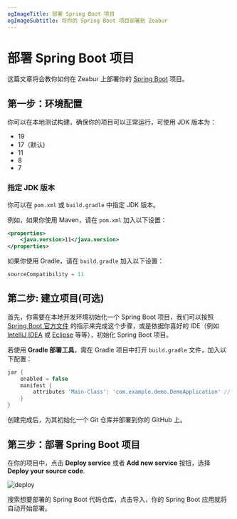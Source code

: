 ```yaml
---
ogImageTitle: 部署 Spring Boot 项目
ogImageSubtitle: 将你的 Spring Boot 项目部署到 Zeabur
---
```


# 部署 Spring Boot 项目

这篇文章将会教你如何在 Zeabur 上部署你的 [Spring Boot](https://spring.io/projects/spring-boot) 项目。

## 第一步：环境配置

你可以在本地测试构建，确保你的项目可以正常运行，可使用 JDK 版本为：

- 19
- 17（默认)
- 11
- 8
- 7

### 指定 JDK 版本

你可以在 `pom.xml` 或 `build.gradle` 中指定 JDK 版本。

例如，如果你使用 Maven，请在 `pom.xml` 加入以下设置：

```xml
<properties>
    <java.version>11</java.version>
</properties>
```

如果你使用 Gradle，请在 `build.gradle` 加入以下设置：

```groovy
sourceCompatibility = 11
```

## 第二步: 建立项目(可选)

首先，你需要在本地开发环境初始化一个 Spring Boot 项目，我们可以按照 [Spring Boot 官方文件](https://spring.io/quickstart) 的指示来完成这个步骤，或是依据你喜好的 IDE（例如 [IntelliJ IDEA](https://www.jetbrains.com/idea/) 或 [Eclipse](https://www.eclipse.org/) 等等），初始化 Spring Boot 项目。

若使用 **Gradle 部署工具**，需在 Gradle 项目中打开 `build.gradle` 文件，加入以下配置：

```groovy
jar {
    enabled = false
    manifest {
        attributes 'Main-Class': 'com.example.demo.DemoApplication' // <-- 请将此处的包名和类名替换为你的项目包名和类名
    }
}
```

创建完成后，为其初始化一个 Git 仓库并部署到你的 GitHub 上。

## 第三步：部署 Spring Boot 项目

在你的项目中，点击 **Deploy service** 或者 **Add new service** 按钮，选择 **Deploy your source code**.

![deploy](/deploy/common/select-service.en-US.png)

搜索想要部署的 Spring Boot 代码仓库，点击导入，你的 Spring Boot 应用就将自动开始部署。
